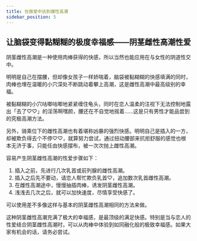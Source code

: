 ```yaml
---
title: 在做爱中达到雌性高潮
sidebar_position: 5
---
```


## 让脑袋变得黏糊糊的极度幸福感——阴茎雌性高潮性爱

阴茎雌性高潮是一种使用肉棒获得的快感，所以当然也能应用在与女性的阴道性交中。

明明是自己在摆腰，但却像女孩子一样娇喘着，脑袋被黏糊糊的快感填满的同时，肉棒也埋在温暖的小穴深处不断跳动着攀上高潮，这是雌性高潮中最高级别的幸福。

被黏糊糊的小穴咕唧咕唧地紧紧缠住龟头，同时在恋人温柔的注视下无法控制地露出「去了♡♡」的淫荡啊嘿颜，腰还在不自觉地摇着……这是只有男性才能品尝到的究极高潮方法。

另外，骑乘位下的雌性高潮也有着堪称凶暴的强烈快感。明明自己是插入的一方，却被欺负得去个不停♡♡，就算努力尝试，通过扭动腰部来抗拒舒服的感觉也根本无济于事，只能任由快感摆布，被一次次抛上雌性高潮。

容易产生阴茎雌性高潮的性爱步骤如下：

1. 插入之前，先进行几次乳首或前列腺的雌性高潮。
2. 插入之后先不要动，请恋人帮忙欺负乳首♡，追加数次乳首雌性高潮。
3. 在雌性高潮途中，慢慢抽插肉棒，诱发阴茎雌性高潮。
4. 浅浅去几次之后，就可以加快速度，尽情享受快感了。

可以使用差不多像这样与基本的阴茎雌性高潮相同的方法来做。

这种阴茎雌性高潮充满了极大的幸福感，是最顶级的满足快感。特别是当与恋人的性爱结合阴茎雌性高潮时，可以从肉棒中体验到如同融化般的极致幸福感。如果大家有机会的话，请务必尝试。